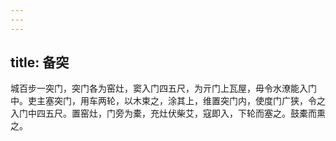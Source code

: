 ```yaml
---
---
---
```

title: 备突
---




城百步一突门，突门各为窑灶，窦入门四五尺，为亓门上瓦屋，毋令水潦能入门中。吏主塞突门，用车两轮，以木束之，涂其上，维置突门内，使度门广狭，令之入门中四五尺。置窑灶，门旁为橐，充灶伏柴艾，寇即入，下轮而塞之。鼓橐而熏之。